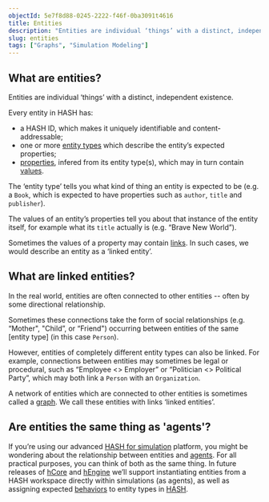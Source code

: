 ```yaml
---
objectId: 5e7f8d88-0245-2222-f46f-0ba3091t4616
title: Entities
description: "Entities are individual ‘things’ with a distinct, independent existence."
slug: entities
tags: ["Graphs", "Simulation Modeling"]
---
```


## What are entities?

Entities are individual ‘things’ with a distinct, independent existence.

Every entity in HASH has:

- a HASH ID, which makes it uniquely identifiable and content-addressable;
- one or more [entity types](https://hash.ai/glossary/entity-type) which describe the entity’s expected properties;
- [properties](https://hash.ai/glossary/properties), infered from its entity type(s), which may in turn contain [values](https://hash.ai/glossary/values).

The ‘entity type’ tells you what kind of thing an entity is expected to be (e.g. a `Book`, which is expected to have properties such as `author`, `title` and `publisher`).

The values of an entity’s properties tell you about that instance of the entity itself, for example what its `title` actually is (e.g. “Brave New World”).

Sometimes the values of a property may contain [links](https://hash.ai/glossary/links). In such cases, we would describe an entity as a ‘linked entity’.

## What are linked entities?

In the real world, entities are often connected to other entities -- often by some directional relationship.

Sometimes these connections take the form of social relationships (e.g. “Mother", "Child”, or “Friend") occurring between entities of the same [entity type] (in this case `Person`).

However, entities of completely different entity types can also be linked. For example, connections between entities may sometimes be legal or procedural, such as “Employee \<> Employer” or “Politician \<> Political Party”, which may both link a `Person` with an `Organization`.

A network of entities which are connected to other entities is sometimes called a [graph](https://hash.ai/glossary/graphs). We call these entities with links ‘linked entities’.

## Are entities the same thing as 'agents'?

If you’re using our advanced [HASH for simulation](https://hash.ai/index) platform, you might be wondering about the relationship between entities and [agents](https://hash.ai/glossary/agent-based-modeling). For all practical purposes, you can think of both as the same thing. In future releases of [hCore](https://hash.ai/platform/core) and [hEngine](https://hash.ai/platform/engine) we’ll support instantiating entities from a HASH workspace directly within simulations (as agents), as well as assigning expected [behaviors](https://hash.ai/docs/simulation/creating-simulations/behaviors) to entity types in [HASH](https://hash.ai/platform/hash).
